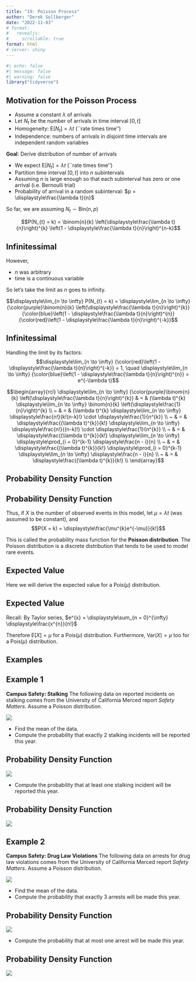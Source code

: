 ```yaml
---
title: "19: Poisson Process"
author: "Derek Sollberger"
date: "2022-11-03"
# format: 
#   revealjs:
#     scrollable: true
format: html
# server: shiny
---
```


\newcommand{\ds}{\displaystyle}

```r
#| echo: false
#| message: false
#| warning: false
library("tidyverse")
```


## Motivation for the Poisson Process

- Assume a constant \textit{rate parameter} $\lambda$ of arrivals
- Let $N_{t}$ be the number of arrivals in time interval $[0,t]$
- Homogeneity:  $\text{E}[N_{t}] = \lambda t$ (``rate times time'')
- Independence: numbers of arrivals in disjoint time intervals are independent random variables

**Goal**: Derive distribution of number of arrivals

- We expect $\text{E}[N_{t}] = \lambda t$ (``rate times time'')
- Partition time interval $[0,t]$ into $n$ subintervals
- Assuming $n$ is large enough so that each subinterval has zero or one arrival (i.e. Bernoulli trial)
- Probability of arrival in a random subinterval: $p = \ds\frac{\lambda t}{n}$

So far, we are assuming $N_{t} \sim \text{Bin}(n,p)$

$$P(N_{t} = k) = \binom{n}{k} \left(\ds\frac{\lambda t}{n}\right)^{k} \left(1 - \ds\frac{\lambda t}{n}\right)^{n-k}$$


## Infinitessimal

However,

- $n$ was arbitrary
- time is a continuous variable

So let's take the limit as $n$ goes to infinity.

$$\ds\lim_{n \to \infty} P(N_{t} = k) = \ds\lim_{n \to \infty} {\color{purple}\binom{n}{k} \left(\ds\frac{\lambda t}{n}\right)^{k}} {\color{blue}\left(1 - \ds\frac{\lambda t}{n}\right)^{n}} {\color{red}\left(1 - \ds\frac{\lambda t}{n}\right)^{-k}}$$

:::{.callout-tip collapse="true"}
## Infinitessimal

Handling the limit by its factors:
$$\ds\lim_{n \to \infty} {\color{red}\left(1 - \ds\frac{\lambda t}{n}\right)^{-k}} = 1, \quad \ds\lim_{n \to \infty} {\color{blue}\left(1 - \ds\frac{\lambda t}{n}\right)^{n}} = e^{-\lambda t}$$

$$\begin{array}{rcl}
  \ds\lim_{n \to \infty} {\color{purple}\binom{n}{k} \left(\ds\frac{\lambda t}{n}\right)^{k}} & = & (\lambda t)^{k} \ds\lim_{n \to \infty} \binom{n}{k} \left(\ds\frac{1}{n}\right)^{k} \\
  ~ & = & (\lambda t)^{k} \ds\lim_{n \to \infty} \ds\frac{n!}{k!(n-k)!} \cdot \ds\frac{1}{n^{k}} \\
  ~ & = & \ds\frac{(\lambda t)^{k}}{k!} \ds\lim_{n \to \infty} \ds\frac{n!}{(n-k)!} \cdot \ds\frac{1}{n^{k}} \\
  ~ & = & \ds\frac{(\lambda t)^{k}}{k!} \ds\lim_{n \to \infty} \ds\prod_{i = 0}^{k-1} \ds\frac{n - i}{n} \\
  ~ & = & \ds\frac{(\lambda t)^{k}}{k!}  \ds\prod_{i = 0}^{k-1} \ds\lim_{n \to \infty} \ds\frac{n - i}{n} \\
  ~ & = & \ds\frac{(\lambda t)^{k}}{k!}  \\
\end{array}$$
:::


## Probability Density Function

:::{.callout-note}
## Probability Density Function

Thus, if $X$ is the number of observed events in this model, let $\mu = \lambda t$ (was assumed to be constant), and
$$P(X = k) = \ds\frac{\mu^{k}e^{-\mu}}{k!}$$

This is called the probability mass function for the **Poisson distribution**.  The Poisson distribution is a discrete distribution that tends to be used to model rare events.
:::

## Expected Value

Here we will derive the expected value for a $\text{Pois}(\mu)$ distribution.

:::{.callout-tip collapse="true"}
## Expected Value

\begin{array}{rcl}
  \text{E}[X] & = & \ds\sum_{k = 0}^{\infty} k \cdot P(x = k) \\
  ~ & = & \ds\sum_{k = 0}^{\infty} k \cdot \ds\frac{\mu^{k}e^{-\mu}}{k!} \\
  ~ & = & 0 + \ds\sum_{k = 1}^{\infty} k \cdot \ds\frac{\mu^{k}e^{-\mu}}{k!} \\
  ~ & = & \ds\sum_{k = 1}^{\infty} \ds\frac{\mu^{k}e^{-\mu}}{(k-1)!} \\
  ~ & = & \ds\sum_{k = 1}^{\infty} \ds\frac{\mu\mu^{k-1}e^{-\mu}}{(k-1)!} \\
  ~ & = & \mu e^{-\mu}\ds\sum_{k = 1}^{\infty} \ds\frac{\mu^{k-1}}{(k-1)!} \\
  ~ & = & \mu e^{-\mu}\ds\sum_{k = 0}^{\infty} \ds\frac{\mu^{k}}{k!} \\
  ~ & = & \mu e^{-\mu}e^{\mu} \\
\end{array}

Recall: By Taylor series, $e^{x} = \ds\sum_{n = 0}^{\infty} \ds\frac{x^{n}}{n!}$

Therefore $\text{E}[X] = \mu$ for a $\text{Pois}(\mu)$ distribution.  Furthermore, $\text{Var}(X) = \mu$ too for a $\text{Pois}(\mu)$ distribution.
:::

## Examples

::::: {.panel-tabset}

## Example 1

**Campus Safety: Stalking**  The following data on reported incidents on stalking comes from the University of California Merced report *Safety Matters*.  Assume a Poisson distribution.

![](figPois1.png)

- Find the mean of the data.
- Compute the probability that exactly 2 stalking incidents will be reported this year.

:::{.callout-tip collapse="true"}
## Probability Density Function

![](figPois1b.png)
:::

- Compute the probability that at least one stalking incident will be reported this year.

:::{.callout-tip collapse="true"}
## Probability Density Function

![](figPois1c.png)
:::

## Example 2

**Campus Safety: Drug Law Violations**  The following data on arrests for drug law violations comes from the University of California Merced report *Safety Matters*.  Assume a Poisson distribution.

![](figPois2.png)

- Find the mean of the data.
- Compute the probability that exactly 3 arrests will be made this year.

:::{.callout-tip collapse="true"}
## Probability Density Function

![](figPois2b.png)
:::

- Compute the probability that at most one arrest will be made this year.

:::{.callout-tip collapse="true"}
## Probability Density Function

![](figPois2c.png)
:::

:::::



















:::: {.columns}

::: {.column width="50%"}
	
:::

::: {.column width="50%"}

:::

::::

::::: {.panel-tabset}



:::::
